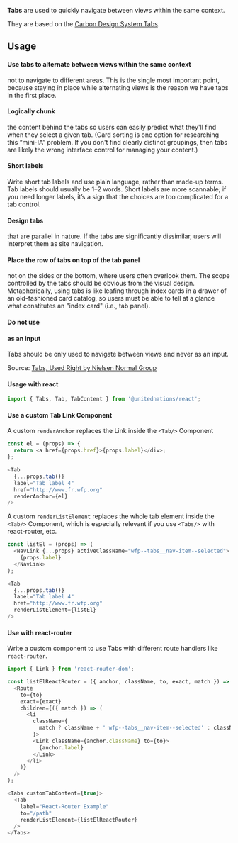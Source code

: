 **Tabs** are used to quickly navigate between views within the same context.

They are based on the [Carbon Design System Tabs](https://www.carbondesignsystem.com/components/tabs/usage/).

## Usage

#### Use tabs to alternate between views within the same context

not to navigate to different areas. This is the single most important point, because staying in place while alternating views is the reason we have tabs in the first place.

#### Logically chunk

the content behind the tabs so users can easily predict what they'll find when they select a given tab. (Card sorting is one option for researching this “mini-IA” problem. If you don't find clearly distinct groupings, then tabs are likely the wrong interface control for managing your content.)

#### Short labels

Write short tab labels and use plain language, rather than made-up terms. Tab labels should usually be 1–2 words. Short labels are more scannable; if you need longer labels, it’s a sign that the choices are too complicated for a tab control.

#### Design tabs

that are parallel in nature. If the tabs are significantly dissimilar, users will interpret them as site navigation.

#### Place the row of tabs on top of the tab panel

not on the sides or the bottom, where users often overlook them. The scope controlled by the tabs should be obvious from the visual design. Metaphorically, using tabs is like leafing through index cards in a drawer of an old-fashioned card catalog, so users must be able to tell at a glance what constitutes an "index card" (i.e., tab panel).

#### Do not use

#### as an input

Tabs should be only used to navigate between views and never as an input.

Source: [Tabs, Used Right by Nielsen Normal Group](https://www.nngroup.com/articles/tabs-used-right/)

#### Usage with react

```js
import { Tabs, Tab, TabContent } from '@unitednations/react';
```

#### Use a custom Tab Link Component

A custom `renderAnchor` replaces the Link inside the `<Tab/>` Component

```js
const el = (props) => {
  return <a href={props.href}>{props.label}</div>;
};
```

```js
<Tab
  {...props.tab()}
  label="Tab label 4"
  href="http://www.fr.wfp.org"
  renderAnchor={el}
/>
```

A custom `renderListElement` replaces the whole tab element inside the `<Tab/>` Component, which is especially relevant if you use `<Tabs/>` with react-router, etc.

```js
const listEl = (props) => (
  <NavLink {...props} activeClassName="wfp--tabs__nav-item--selected">
    {props.label}
  </NavLink>
);
```

```js
<Tab
  {...props.tab()}
  label="Tab label 4"
  href="http://www.fr.wfp.org"
  renderListElement={listEl}
/>
```

#### Use with react-router

Write a custom component to use Tabs with different route handlers like `react-router`.

```js
import { Link } from 'react-router-dom';

const listElReactRouter = ({ anchor, className, to, exact, match }) => (
  <Route
    to={to}
    exact={exact}
    children={({ match }) => (
      <li
        className={
          match ? className + ' wfp--tabs__nav-item--selected' : className
        }>
        <Link className={anchor.className} to={to}>
          {anchor.label}
        </Link>
      </li>
    )}
  />
);
```

```js
<Tabs customTabContent={true}>
  <Tab
    label="React-Router Example"
    to="/path"
    renderListElement={listElReactRouter}
  />
</Tabs>
```
